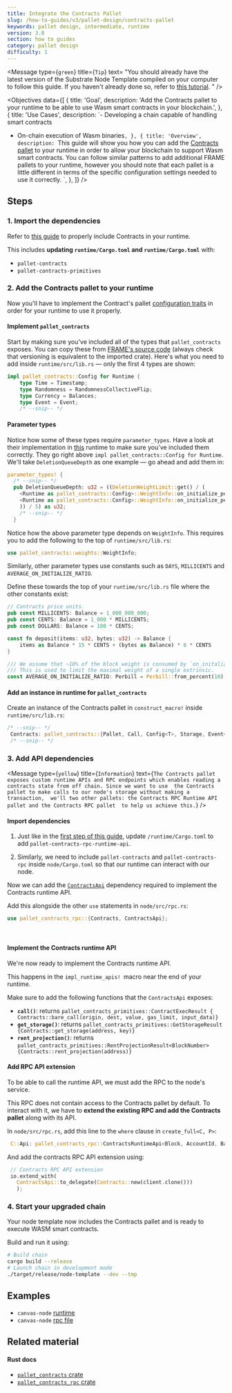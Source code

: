 ```yaml
---
title: Integrate the Contracts Pallet
slug: /how-to-guides/v3/pallet-design/contracts-pallet
keywords: pallet design, intermediate, runtime
version: 3.0 
section: how to guides
category: pallet design
difficulty: 1
---
```


<Message
  type={`green`}
  title={`Tip`}
  text=
    "You should already have the latest version of the 
    Substrate Node Template compiled on your computer to follow this guide.
    If you haven't already done so, refer to 
    [this tutorial](/tutorials/v3/create-your-first-substrate-chain/).
    "
/>

<Objectives
  data={[
    {
      title: 'Goal',
      description: 'Add the Contracts pallet to your runtime to be able to use Wasm smart contracts in your blockchain.',
    },
    {
      title: 'Use Cases',
      description:
`- Developing a chain capable of handling smart contracts
- On-chain execution of Wasm binaries`,
    },
    {
      title: 'Overview',
      description:
        `This guide will show you how you can add the [Contracts pallet](/rustdocs/latest/pallet_contracts/index.html) to your runtime in order to allow your blockchain
        to support Wasm smart contracts. You can follow similar patterns to add additional FRAME pallets to your runtime,
        however you should note that each pallet is a little different in terms of the specific configuration settings
        needed to use it correctly.
        `,
    },
  ]}
/>

## Steps

### 1. Import the dependencies

Refer to [this guide](/how-to-guides/v3/basics/pallet-integration) to properly include Contracts in your runtime.

This includes **updating `runtime/Cargo.toml` and `runtime/Cargo.toml`** with:

- `pallet-contracts`
- `pallet-contracts-primitives`

### 2. Add the Contracts pallet to your runtime

Now you'll have to implement the Contract's pallet [configuration traits][contracts-config-rustdocs] in order for your runtime to use it properly.

#### Implement `pallet_contracts`

Start by making sure you've included all of the types that `pallet_contracts` exposes. You can copy these from [FRAME's source code][contracts-frame-gh]
(always check that versioning is equivalent to the imported crate). Here's what you need to add inside `runtime/src/lib.rs` &mdash; only the first 4 types are shown:

```rust
impl pallet_contracts::Config for Runtime {
    type Time = Timestamp;
    type Randomness = RandomnessCollectiveFlip;
    type Currency = Balances;
    type Event = Event;
    /* --snip-- */
```

#### Parameter types

Notice how some of these types require `parameter_types`. Have a look at their implementation in [this][bin-runtime-contracts-frame]
runtime to make sure you've included them correctly. They go right above `impl pallet_contracts::Config for Runtime`.
We'll take `DeletionQueueDepth` as one example &mdash; go ahead and add them in:

```rust
parameter_types! {
  /* --snip-- */
  pub DeletionQueueDepth: u32 = ((DeletionWeightLimit::get() / (
    <Runtime as pallet_contracts::Config>::WeightInfo::on_initialize_per_queue_item(1) -
    <Runtime as pallet_contracts::Config>::WeightInfo::on_initialize_per_queue_item(0)
    )) / 5) as u32;
    /* --snip-- */
  }
```

Notice how the above parameter type depends on `WeightInfo`. This requires you to add the following to the top of `runtime/src/lib.rs`:

```rust
use pallet_contracts::weights::WeightInfo;
```

Similarly, other parameter types use constants such as `DAYS`, `MILLICENTS` and `AVERAGE_ON_INITIALIZE_RATIO`.

Define these towards the top of your `runtime/src/lib.rs` file where the other constants exist:

```rust
// Contracts price units.
pub const MILLICENTS: Balance = 1_000_000_000;
pub const CENTS: Balance = 1_000 * MILLICENTS;
pub const DOLLARS: Balance = 100 * CENTS;

const fn deposit(items: u32, bytes: u32) -> Balance {
    items as Balance * 15 * CENTS + (bytes as Balance) * 6 * CENTS
}

/// We assume that ~10% of the block weight is consumed by `on_initalize` handlers.
/// This is used to limit the maximal weight of a single extrinsic.
const AVERAGE_ON_INITIALIZE_RATIO: Perbill = Perbill::from_percent(10);
```

#### Add an instance in runtime for `pallet_contracts`

Create an instance of the Contracts pallet in `construct_macro!` inside `runtime/src/lib.rs`:

```rust
/* --snip-- */
 Contracts: pallet_contracts::{Pallet, Call, Config<T>, Storage, Event<T>},
 /* --snip-- */
```

### 3. Add API dependencies

<Message
  type={`yellow`}
  title={`Information`}
  text={`The Contracts pallet exposes custom runtime APIs and RPC endpoints
  which enables reading a contracts state from off chain. Since we want to use 
  the Contracts pallet to make calls to our node's storage without making a transaction, 
  we'll two other pallets: the Contracts RPC Runtime API pallet and the Contracts RPC pallet 
  to help us achieve this.`}
/>

#### Import dependencies

1. Just like in the [first step of this guide](#1-import-the-dependencies), update `/runtime/Cargo.toml` to add `pallet-contracts-rpc-runtime-api`.

2. Similarly, we need to include `pallet-contracts` and `pallet-contracts-rpc` inside `node/Cargo.toml` so that our runtime can interact with our node.

Now we can add the [`ContractsApi`][contracts-api-rustdocs] dependency required to implement the Contracts runtime API.

Add this alongside the other `use` statements in `node/src/rpc.rs`:

```rust
use pallet_contracts_rpc::{Contracts, ContractsApi};
```
<br />
<Message type='green' title='Tip' text={`
Unsure what version to import? Use the latest version as indicated in
[crates.io](https://crates.io/search?q=pallet-contracts-rpc).
`}/>

#### Implement the Contracts runtime API

We're now ready to implement the Contracts
runtime API.

This happens in the
`impl_runtime_apis! `macro near the end of your
runtime.

Make sure to add the following functions that the `ContractsApi` exposes:

- **`call()`**: returns `pallet_contracts_primitives::ContractExecResult { Contracts::bare_call(origin, dest, value, gas_limit, input_data)}`
- **`get_storage()`**: returns `pallet_contracts_primitives::GetStorageResult {Contracts::get_storage(address, key)}`
- **`rent_projection()`**: returns `pallet_contracts_primitives::RentProjectionResult<BlockNumber> {Contracts::rent_projection(address)}`

#### Add RPC API extension

To be able to call the runtime API, we must add the RPC to the node's service.

This RPC does not contain access to the Contracts pallet by default. To interact with it, we have to **extend the existing RPC and add the Contracts pallet** along with its API.

In `node/src/rpc.rs`, add this line to the `where` clause in `create_full<C, P>`:

```rust
 C::Api: pallet_contracts_rpc::ContractsRuntimeApi<Block, AccountId, Balance, BlockNumber>,
```

And add the contracts RPC API extension using:

```rust
 // Contracts RPC API extension
 io.extend_with(
   ContractsApi::to_delegate(Contracts::new(client.clone()))
   );
```

### 4. Start your upgraded chain

Your node template now includes the Contracts pallet and is ready to execute WASM smart contracts.

Build and run it using:

```bash
# Build chain
cargo build --release
# Launch chain in development mode
./target/release/node-template --dev --tmp
```

## Examples

- `canvas-node` [runtime](https://github.com/paritytech/canvas-node/blob/master/runtime/src/lib.rs#L361)
- `canvas-node` [rpc file](https://github.com/paritytech/canvas-node/blob/master/node/src/rpc.rs)

## Related material

#### Rust docs

- [`pallet_contracts` crate](/rustdocs/latest/pallet_contracts/index.html)
- [`pallet_contracts_rpc` crate](/rustdocs/latest/pallet_contracts_rpc/index.html)

[create-first-chain-tutorial]: /tutorials/v3/create-your-first-substrate-chain
[contracts-config-rustdocs]: /rustdocs/latest/pallet_contracts/trait.Config.html
[contracts-frame-gh]: https://github.com/paritytech/substrate/blob/master/frame/contracts/src/lib.rs#L144
[bin-runtime-contracts-frame]: https://github.com/paritytech/substrate/blob/632b32300eb9376767c2ae7b38e79b3f7f5329b1/bin/node/runtime/src/lib.rs#L887-L903
[contracts-api-rustdocs]: /rustdocs/latest/pallet_contracts_rpc_runtime_api/trait.ContractsApi.html
